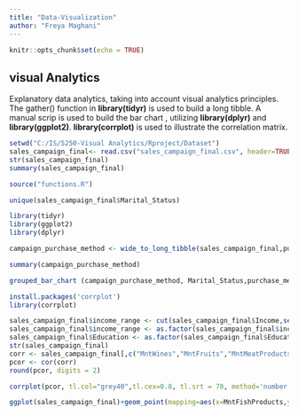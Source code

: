 ```yaml
---
title: "Data-Visualization"
author: "Freya Maghani"
---
```


```r
knitr::opts_chunk$set(echo = TRUE)
```

## visual Analytics

Explanatory data analytics, taking into account visual analytics principles.
The gather() function in **library(tidyr)** is used to build a long tibble.
A manual scrip is used to build the bar chart , utilizing **library(dplyr)** and 
**library(ggplot2)**.
**library(corrplot)** is used to illustrate the correlation matrix.

```r

setwd("C:/IS/5250-Visual Analytics/Rproject/Dataset")
sales_campaign_final<- read.csv("sales_campaign_final.csv", header=TRUE)
str(sales_campaign_final)
summary(sales_campaign_final)
```

```r


source("functions.R")

unique(sales_campaign_final$Marital_Status)

library(tidyr)
library(ggplot2)
library(dplyr)

campaign_purchase_method <- wide_to_long_tibble(sales_campaign_final,purchase_methods,purchase_methods_QTY,17:20)

summary(campaign_purchase_method)

grouped_bar_chart (campaign_purchase_method, Marital_Status,purchase_methods, purchase_methods_QTY)+ylab("Number of Purchases")+  scale_fill_manual(values = c("grey75", "blue", "grey75", "blue", "grey75" )) + theme(panel.grid.major.x = element_line("grey"))+ scale_x_discrete(name="Methods of Purchases",labels= c("WebPurchases","StorePurchases","DealPurchases","CatalogPurchases")) + ggtitle("The effects of marital status on the shopping habits", subtitle="People who are married or living together make more purchases \nThe preferred methods are in-store purchases followed by web purchases")

```

```r

install.packages('corrplot')
library(corrplot)

sales_campaign_final$income_range <- cut(sales_campaign_final$Income,seq(0,100000,25000), labels = c("first_quarter","second_quarter","third_quarter","fourth_quarter"))
sales_campaign_final$income_range <- as.factor(sales_campaign_final$income_range)
sales_campaign_final$Education <- as.factor(sales_campaign_final$Education)
str(sales_campaign_final)
corr <- sales_campaign_final[,c("MntWines","MntFruits","MntMeatProducts","MntFishProducts","MntSweetProducts","MntGoldProds")]
pcor <- cor(corr)
round(pcor, digits = 2)

corrplot(pcor, tl.col="grey40",tl.cex=0.8, tl.srt = 70, method='number') + title(main="correlation between types of products", adj = 0, line=3)

ggplot(sales_campaign_final)+geom_point(mapping=aes(x=MntFishProducts,y=MntFruits, color=income_range), alpha=40/100) + geom_smooth(mapping=aes(x=MntFishProducts,y=MntFruits, color=income_range), se = FALSE) +facet_grid(.~Education)+ scale_colour_brewer(palette = "Set1")+ theme(panel.background = element_blank(),panel.grid.major= element_line("grey"))+ ggtitle("correlation of Fruit and Fish products by Income range by Education Level")+ scale_y_continuous(expand = c(0,0), limit=c(0,NA))

```

